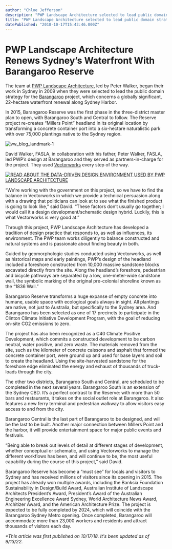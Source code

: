 ```yaml
---
author: "Chloe Jefferson"
description: "PWP Landscape Architecture selected to lead public domain strategy for Barangaroo, a globally-significant, 22-hectare waterfront renewal project in Sydney."
title: "PWP Landscape Architecture selected to lead public domain strategy for Barangaroo, a globally-significant, 22-hectare waterfront renewal project in Sydney." 
datePublished: "2018-10-17T15:42:46.000Z"
---
```

# PWP Landscape Architecture Renews Sydney’s Waterfront With Barangaroo Reserve

The team at [PWP Landscape Architecture](http://www.pwpla.com/), led by Peter Walker, began their work in Sydney in 2009 when they were selected to lead the public domain strategy for the [Barangaroo](http://www.pwpla.com/barangaroo) project, which concerns a globally significant, 22-hectare waterfront renewal along Sydney Harbor.

In 2015, Barangaroo Reserve was the first phase in the three-district master plan to open, with Barangaroo South and Central to follow. The Reserve project re-creates “Millers Point” headland in its original location by transforming a concrete container port into a six-hectare naturalistic park with over 75,000 plantings native to the Sydney region.

![vw_blog_landmark-1](https://blog.vectorworks.net/hs-fs/hubfs/Blog%20Images/181016_Landmark%20Signature%20Project/vw_blog_landmark-1.jpg?width=720&name=vw_blog_landmark-1.jpg)

David Walker, FASLA, in collaboration with his father, Peter Walker, FASLA, led PWP’s design at Barangaroo and they served as partners-in-charge for the project. They used [Vectorworks](https://www.vectorworks.net/en?utm%5Fcampaign=blog&utm%5Fsource=intext&utm%5Fmedium=planetvectorworks&utm%5Fcontent=landmark10172018) every step of the way.

[![READ ABOUT THE DATA-DRIVEN DESIGN ENVIRONMENT USED BY PWP LANDSCAPE ARCHITECTURE](https://no-cache.hubspot.com/cta/default/3018241/83e0db4c-dddd-44a1-9850-f705e88af938.png)](https://cta-redirect.hubspot.com/cta/redirect/3018241/83e0db4c-dddd-44a1-9850-f705e88af938) 

“We're working with the government on this project, so we have to find the balance in Vectorworks in which we provide a technical persuasion along with a drawing that politicians can look at to see what the finished product is going to look like,” said David. “These factors don’t usually go together; I would call it a design development/schematic design hybrid. Luckily, this is what Vectorworks is very good at.” 

Through this project, PWP Landscape Architecture has developed a tradition of design practice that responds to, as well as influences, its environment. The PWP team works diligently to balance constructed and natural systems and is passionate about finding beauty in both.

Guided by geomorphologic studies conducted using Vectorworks, as well as historical maps and early paintings, PWP’s design of the headland included a foreshore constructed from 10,000 massive sandstone blocks excavated directly from the site. Along the headland’s foreshore, pedestrian and bicycle pathways are separated by a low, one-meter-wide sandstone wall, the symbolic marking of the original pre-colonial shoreline known as the “1836 Wall.” 

Barangaroo Reserve transforms a huge expanse of empty concrete into humane, usable space with ecological goals always in sight. All plantings are native, not just to Australia, but specifically to the Sydney area. And Barangaroo has been selected as one of 17 precincts to participate in the Clinton Climate Initiative Development Program, with the goal of reducing on-site CO2 emissions to zero.

The project has also been recognized as a C40 Climate Positive Development, which commits a constructed development to be carbon neutral, water positive, and zero waste. The materials removed from the site, such as the kilometer of concrete caissons and asphalt that formed the concrete container port, were ground up and used for base layers and soil to create the headland. Using the site-harvested sandstone for the foreshore edge eliminated the energy and exhaust of thousands of truck-loads through the city.

The other two districts, Barangaroo South and Central, are scheduled to be completed in the next several years. Barangaroo South is an extension of the Sydney CBD. It’s a perfect contrast to the Reserve: with more than 50 bars and restaurants, it takes on the social outlet role at Barangaroo. It also features a new ferry terminal and pedestrian walkway to allow visitors easy access to and from the city.

Barangaroo Central is the last part of Barangaroo to be designed, and will be the last to be built. Another major connection between Millers Point and the harbor, it will provide entertainment space for major public events and festivals.

“Being able to break out levels of detail at different stages of development, whether conceptual or schematic, and using Vectorworks to manage the different workflows has been, and will continue to be, the most useful capability during the course of this project,” said David. 

Barangaroo Reserve has become a “must see” for locals and visitors to Sydney and has received millions of visitors since its opening in 2015\. The project has already won multiple awards, including the Banksia Foundation Sustainability in Design/Build Award, Australian Institute of Landscape Architects President’s Award, President’s Award of the Australian Engineering Excellence Award Sydney, World Architecture News Award, Architizer Award, and the American Architecture Prize. The project is expected to be fully completed by 2024, which will coincide with the Barangaroo Sydney Metro opening. Once completed, Barangaroo will accommodate more than 23,000 workers and residents and attract thousands of visitors each day. 

_\*This article was first published on 10/17/18\. It's been updated as of 9/13/22._

 